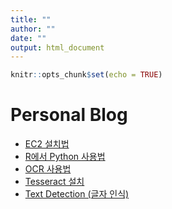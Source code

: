 ```yaml
---
title: ""
author: ""
date: ""
output: html_document
---
```


```r
knitr::opts_chunk$set(echo = TRUE)
```

# Personal Blog

- [EC2 설치법](docs/ec2/ec2.html)
- [R에서 Python 사용법](docs/python_in_r/python_in_r.html)
- [OCR 사용법](docs/ocr/ocr.html)
- [Tesseract 설치](docs/ocr/tesseract_install.html)
- [Text Detection (글자 인식)](docs/text_detection/text_detection.html)